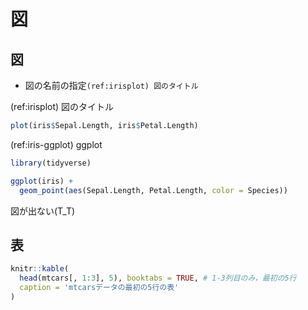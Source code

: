 # 図 {#figure}

## 図
* 図の名前の指定`(ref:irisplot) 図のタイトル`

(ref:irisplot) 図のタイトル

```r
plot(iris$Sepal.Length, iris$Petal.Length)
```

(ref:iris-ggplot) ggplot

```r
library(tidyverse)
```

```r
ggplot(iris) +
  geom_point(aes(Sepal.Length, Petal.Length, color = Species))
```


図が出ない(T_T)

## 表

```r
knitr::kable(
  head(mtcars[, 1:3], 5), booktabs = TRUE, # 1-3列目のみ，最初の5行
  caption = 'mtcarsデータの最初の5行の表'
)
```



